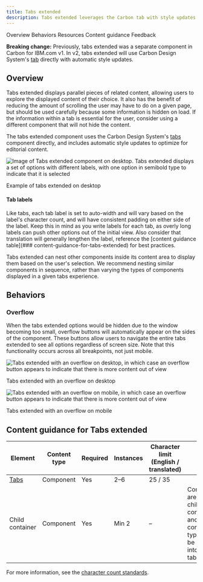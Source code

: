 ```yaml
---
title: Tabs extended
description: Tabs extended leverages the Carbon tab with style updates to better organize editorial content.
---
```



<ComponentDescription name="Tabs extended" type="ui" />

<AnchorLinks>
  <AnchorLink>Overview</AnchorLink>
  <AnchorLink>Behaviors</AnchorLink>
  <AnchorLink>Resources</AnchorLink>
  <AnchorLink>Content guidance</AnchorLink>
  <AnchorLink>Feedback</AnchorLink>
</AnchorLinks>

<InlineNotification>

**Breaking change:** Previously, tabs extended was a separate component in Carbon for IBM.com v1. In v2, tabs extended will use Carbon Design System's [tab](https://carbondesignsystem.com/components/tabs/usage/) directly with automatic style updates.

</InlineNotification>

## Overview

Tabs extended displays parallel pieces of related content, allowing users to explore the displayed content of their choice. It also has the benefit of reducing the amount of scrolling the user may have to do on a given page, but should be used carefully because some information is hidden on load. If the information within a tab is essential for the user, consider using a different component that will not hide the content.

The tabs extended component uses the Carbon Design System's [tabs](https://carbondesignsystem.com/components/tabs/usage/) component directly, and includes automatic style updates to optimize for editorial content.

<Row>
<Column colMd={8} colLg={12}>

![Image of Tabs extended component on desktop. Tabs extended displays a set of options with different labels, with one option in semibold type to indicate that it is selected](../../images/component/tabs-extended/tabs-extended-overview-01.png)

<Caption>Example of tabs extended on desktop</Caption>

</Column>
</Row>

#### Tab labels
Like tabs, each tab label is set to auto-width and will vary based on the label's character count, and will have consistent padding on either side of the label. Keep this in mind as you write labels for each tab, as overly long labels can push other options out of the initial view. Also consider that translation will generally lengthen the label, reference the [content guidance table](### content-guidance-for-tabs-extended) for best practices.

Tabs extended can nest other components inside its content area to display them based on the user's selection. We recommend nesting similar components in sequence, rather than varying the types of components displayed in a given tabs experience.

## Behaviors

### Overflow

When the tabs extended options would be hidden due to the window becoming too small, overflow buttons will automatically appear on the sides of the component. These buttons allow users to navigate the entire tabs extended to see all options regardless of screen size. Note that this functionality occurs across all breakpoints, not just mobile.

<Row>

<Column colMd={8} colLg={8}>

![Tabs extended with an overflow on desktop, in which case an overflow button appears to indicate that there is more content out of view](../../images/component/tabs-extended/tabs-extended-behavior-01.png)

<Caption>Tabs extended with an overflow on desktop</Caption>

</Column>

<Column colMd={4} colLg={4}>

![Tabs extended with an overflow on mobile, in which case an overflow button appears to indicate that there is more content out of view](../../images/component/tabs-extended/tabs-extended-behavior-02.png)

<Caption>Tabs extended with an overflow on mobile</Caption>

</Column>

</Row>

<ResourceLinks name="Tabs extended" type="ui" />

## Content guidance for Tabs extended

| Element                                                                                                                | Content type | Required | Instances | Character limit <br/>(English / translated) | Notes                                                                                         |
| ---------------------------------------------------------------------------------------------------------------------- | ------------ | -------- | --------- | ------------------------------------------- | --------------------------------------------------------------------------------------------- |
| <a href="https://www.carbondesignsystem.com/components/tabs/usage/" target="_blank" rel="noopener noreferrer">Tabs</a> | Component    | Yes      | 2–6       | 25 / 35                                     |                                                                                               |
| Child container                                                                                                        | Component    | Yes      | Min 2     | –                                           | Container areas that child components and other content types can be passed into (1 per tab). |

For more information, see the [character count standards](https://www.ibm.com/standards/carbon/guidelines/content#character-count-standards).

<ComponentFooter name="Tabs extended" type="ui" />
